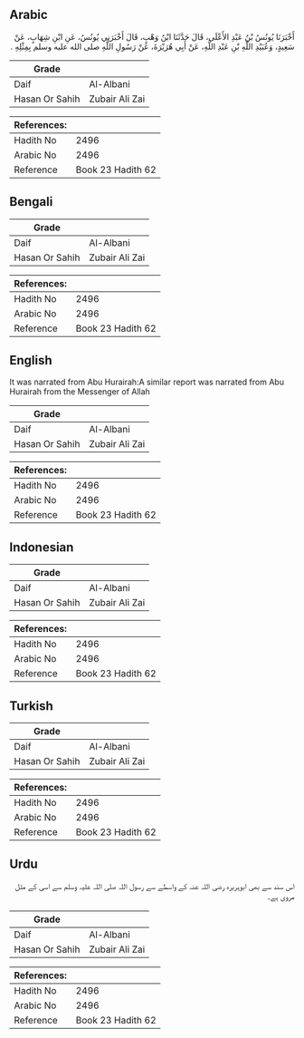 ## Arabic


<div dir="rtl" lang="ar" style={{fontSize:'larger',backgroundColor:'#f8f9fa',padding:20}}>
أَخْبَرَنَا يُونُسُ بْنُ عَبْدِ الأَعْلَى، قَالَ حَدَّثَنَا ابْنُ وَهْبٍ، قَالَ أَخْبَرَنِي يُونُسُ، عَنِ ابْنِ شِهَابٍ، عَنْ سَعِيدٍ، وَعُبَيْدِ اللَّهِ بْنِ عَبْدِ اللَّهِ، عَنْ أَبِي هُرَيْرَةَ، عَنْ رَسُولِ اللَّهِ صلى الله عليه وسلم بِمِثْلِهِ ‏.‏
</div>
<div style={{backgroundColor:'#f8f9fa',padding:20, marginBottom: 10}}><table> <thead> <tr> <th>Grade</th> <th></th> </tr> </thead> <tbody> <tr><td>Daif</td><td>Al-Albani</td></tr><tr><td>Hasan Or Sahih</td><td>Zubair Ali Zai</td></tr></tbody></table><table> <thead> <tr> <th>References:</th> <th></th> </tr> </thead> <tbody><tr><td>Hadith No</td><td>2496</td></tr><tr><td>Arabic No</td><td>2496</td></tr><tr><td>Reference</td><td>Book 23 Hadith 62</td></tr></tbody></table></div>

## Bengali


<div dir="ltr" lang="bn" style={{fontSize:'larger',backgroundColor:'#f8f9fa',padding:20}}>

</div>
<div style={{backgroundColor:'#f8f9fa',padding:20, marginBottom: 10}}><table> <thead> <tr> <th>Grade</th> <th></th> </tr> </thead> <tbody> <tr><td>Daif</td><td>Al-Albani</td></tr><tr><td>Hasan Or Sahih</td><td>Zubair Ali Zai</td></tr></tbody></table><table> <thead> <tr> <th>References:</th> <th></th> </tr> </thead> <tbody><tr><td>Hadith No</td><td>2496</td></tr><tr><td>Arabic No</td><td>2496</td></tr><tr><td>Reference</td><td>Book 23 Hadith 62</td></tr></tbody></table></div>

## English


<div dir="ltr" lang="en" style={{fontSize:'larger',backgroundColor:'#f8f9fa',padding:20}}>
It was narrated from Abu Hurairah:A similar report was narrated from Abu Hurairah from the Messenger of Allah
</div>
<div style={{backgroundColor:'#f8f9fa',padding:20, marginBottom: 10}}><table> <thead> <tr> <th>Grade</th> <th></th> </tr> </thead> <tbody> <tr><td>Daif</td><td>Al-Albani</td></tr><tr><td>Hasan Or Sahih</td><td>Zubair Ali Zai</td></tr></tbody></table><table> <thead> <tr> <th>References:</th> <th></th> </tr> </thead> <tbody><tr><td>Hadith No</td><td>2496</td></tr><tr><td>Arabic No</td><td>2496</td></tr><tr><td>Reference</td><td>Book 23 Hadith 62</td></tr></tbody></table></div>

## Indonesian


<div dir="ltr" lang="id" style={{fontSize:'larger',backgroundColor:'#f8f9fa',padding:20}}>

</div>
<div style={{backgroundColor:'#f8f9fa',padding:20, marginBottom: 10}}><table> <thead> <tr> <th>Grade</th> <th></th> </tr> </thead> <tbody> <tr><td>Daif</td><td>Al-Albani</td></tr><tr><td>Hasan Or Sahih</td><td>Zubair Ali Zai</td></tr></tbody></table><table> <thead> <tr> <th>References:</th> <th></th> </tr> </thead> <tbody><tr><td>Hadith No</td><td>2496</td></tr><tr><td>Arabic No</td><td>2496</td></tr><tr><td>Reference</td><td>Book 23 Hadith 62</td></tr></tbody></table></div>

## Turkish


<div dir="ltr" lang="tr" style={{fontSize:'larger',backgroundColor:'#f8f9fa',padding:20}}>

</div>
<div style={{backgroundColor:'#f8f9fa',padding:20, marginBottom: 10}}><table> <thead> <tr> <th>Grade</th> <th></th> </tr> </thead> <tbody> <tr><td>Daif</td><td>Al-Albani</td></tr><tr><td>Hasan Or Sahih</td><td>Zubair Ali Zai</td></tr></tbody></table><table> <thead> <tr> <th>References:</th> <th></th> </tr> </thead> <tbody><tr><td>Hadith No</td><td>2496</td></tr><tr><td>Arabic No</td><td>2496</td></tr><tr><td>Reference</td><td>Book 23 Hadith 62</td></tr></tbody></table></div>

## Urdu


<div dir="rtl" lang="ur" style={{fontSize:'larger',backgroundColor:'#f8f9fa',padding:20}}>
اس سند سے بھی ابوہریرہ رضی اللہ عنہ کے واسطے سے رسول اللہ صلی اللہ علیہ وسلم سے اسی کے مثل مروی ہے۔
</div>
<div style={{backgroundColor:'#f8f9fa',padding:20, marginBottom: 10}}><table> <thead> <tr> <th>Grade</th> <th></th> </tr> </thead> <tbody> <tr><td>Daif</td><td>Al-Albani</td></tr><tr><td>Hasan Or Sahih</td><td>Zubair Ali Zai</td></tr></tbody></table><table> <thead> <tr> <th>References:</th> <th></th> </tr> </thead> <tbody><tr><td>Hadith No</td><td>2496</td></tr><tr><td>Arabic No</td><td>2496</td></tr><tr><td>Reference</td><td>Book 23 Hadith 62</td></tr></tbody></table></div>
